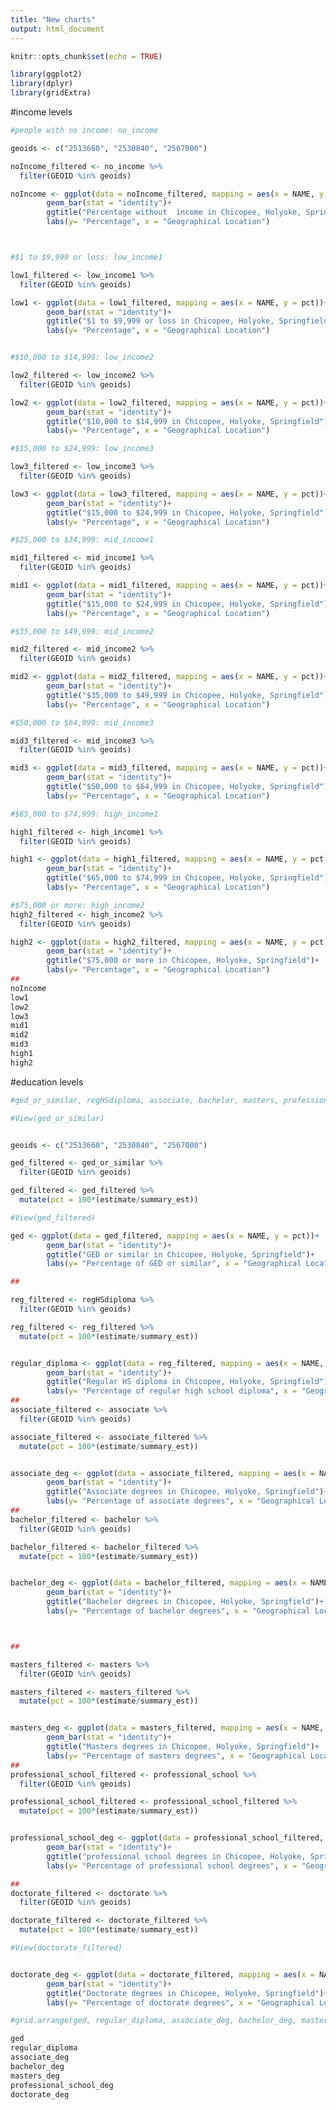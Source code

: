 ```yaml
---
title: "New charts"
output: html_document
---
```


```r
knitr::opts_chunk$set(echo = TRUE)
```

```r
library(ggplot2)
library(dplyr)
library(gridExtra)
```


#income levels
```r
#people with no income: no_income

geoids <- c("2513660", "2530840", "2567000")

noIncome_filtered <- no_income %>% 
  filter(GEOID %in% geoids)

noIncome <- ggplot(data = noIncome_filtered, mapping = aes(x = NAME, y = pct))+
        geom_bar(stat = "identity")+
        ggtitle("Percentage without  income in Chicopee, Holyoke, Springfield")+ 
        labs(y= "Percentage", x = "Geographical Location")



#$1 to $9,999 or loss: low_income1

low1_filtered <- low_income1 %>% 
  filter(GEOID %in% geoids)

low1 <- ggplot(data = low1_filtered, mapping = aes(x = NAME, y = pct))+
        geom_bar(stat = "identity")+
        ggtitle("$1 to $9,999 or loss in Chicopee, Holyoke, Springfield")+ 
        labs(y= "Percentage", x = "Geographical Location")


#$10,000 to $14,999: low_income2

low2_filtered <- low_income2 %>% 
  filter(GEOID %in% geoids)

low2 <- ggplot(data = low2_filtered, mapping = aes(x = NAME, y = pct))+
        geom_bar(stat = "identity")+
        ggtitle("$10,000 to $14,999 in Chicopee, Holyoke, Springfield")+ 
        labs(y= "Percentage", x = "Geographical Location")

#$15,000 to $24,999: low_income3

low3_filtered <- low_income3 %>% 
  filter(GEOID %in% geoids)

low3 <- ggplot(data = low3_filtered, mapping = aes(x = NAME, y = pct))+
        geom_bar(stat = "identity")+
        ggtitle("$15,000 to $24,999 in Chicopee, Holyoke, Springfield")+ 
        labs(y= "Percentage", x = "Geographical Location")

#$25,000 to $34,999: mid_income1 

mid1_filtered <- mid_income1 %>% 
  filter(GEOID %in% geoids)

mid1 <- ggplot(data = mid1_filtered, mapping = aes(x = NAME, y = pct))+
        geom_bar(stat = "identity")+
        ggtitle("$15,000 to $24,999 in Chicopee, Holyoke, Springfield")+ 
        labs(y= "Percentage", x = "Geographical Location")

#$35,000 to $49,999: mid_income2

mid2_filtered <- mid_income2 %>% 
  filter(GEOID %in% geoids)

mid2 <- ggplot(data = mid2_filtered, mapping = aes(x = NAME, y = pct))+
        geom_bar(stat = "identity")+
        ggtitle("$35,000 to $49,999 in Chicopee, Holyoke, Springfield")+ 
        labs(y= "Percentage", x = "Geographical Location")

#$50,000 to $64,999: mid_income3

mid3_filtered <- mid_income3 %>% 
  filter(GEOID %in% geoids)

mid3 <- ggplot(data = mid3_filtered, mapping = aes(x = NAME, y = pct))+
        geom_bar(stat = "identity")+
        ggtitle("$50,000 to $64,999 in Chicopee, Holyoke, Springfield")+ 
        labs(y= "Percentage", x = "Geographical Location")

#$65,000 to $74,999: high_income1

high1_filtered <- high_income1 %>% 
  filter(GEOID %in% geoids)

high1 <- ggplot(data = high1_filtered, mapping = aes(x = NAME, y = pct))+
        geom_bar(stat = "identity")+
        ggtitle("$65,000 to $74,999 in Chicopee, Holyoke, Springfield")+ 
        labs(y= "Percentage", x = "Geographical Location")

#$75,000 or more: high_income2
high2_filtered <- high_income2 %>% 
  filter(GEOID %in% geoids)

high2 <- ggplot(data = high2_filtered, mapping = aes(x = NAME, y = pct))+
        geom_bar(stat = "identity")+
        ggtitle("$75,000 or more in Chicopee, Holyoke, Springfield")+ 
        labs(y= "Percentage", x = "Geographical Location")
##
noIncome
low1
low2
low3
mid1
mid2
mid3 
high1
high2

```

#education levels

```r
#ged_or_similar, regHSdiploma, associate, bachelor, masters, professional_school, doctorate

#View(ged_or_similar)


geoids <- c("2513660", "2530840", "2567000")

ged_filtered <- ged_or_similar %>% 
  filter(GEOID %in% geoids)

ged_filtered <- ged_filtered %>% 
  mutate(pct = 100*(estimate/summary_est)) 

#View(ged_filtered)

ged <- ggplot(data = ged_filtered, mapping = aes(x = NAME, y = pct))+
        geom_bar(stat = "identity")+
        ggtitle("GED or similar in Chicopee, Holyoke, Springfield")+ 
        labs(y= "Percentage of GED or similar", x = "Geographical Location")

##

reg_filtered <- regHSdiploma %>% 
  filter(GEOID %in% geoids)

reg_filtered <- reg_filtered %>% 
  mutate(pct = 100*(estimate/summary_est))


regular_diploma <- ggplot(data = reg_filtered, mapping = aes(x = NAME, y = pct))+
        geom_bar(stat = "identity")+
        ggtitle("Regular HS diploma in Chicopee, Holyoke, Springfield")+ 
        labs(y= "Percentage of regular high school diploma", x = "Geographical Location")
##
associate_filtered <- associate %>% 
  filter(GEOID %in% geoids)

associate_filtered <- associate_filtered %>% 
  mutate(pct = 100*(estimate/summary_est))


associate_deg <- ggplot(data = associate_filtered, mapping = aes(x = NAME, y = pct))+
        geom_bar(stat = "identity")+
        ggtitle("Associate degrees in Chicopee, Holyoke, Springfield")+ 
        labs(y= "Percentage of associate degrees", x = "Geographical Location")
##
bachelor_filtered <- bachelor %>% 
  filter(GEOID %in% geoids)

bachelor_filtered <- bachelor_filtered %>% 
  mutate(pct = 100*(estimate/summary_est))


bachelor_deg <- ggplot(data = bachelor_filtered, mapping = aes(x = NAME, y = pct))+
        geom_bar(stat = "identity")+
        ggtitle("Bachelor degrees in Chicopee, Holyoke, Springfield")+ 
        labs(y= "Percentage of bachelor degrees", x = "Geographical Location")



##

masters_filtered <- masters %>% 
  filter(GEOID %in% geoids)

masters_filtered <- masters_filtered %>% 
  mutate(pct = 100*(estimate/summary_est))


masters_deg <- ggplot(data = masters_filtered, mapping = aes(x = NAME, y = pct))+
        geom_bar(stat = "identity")+
        ggtitle("Masters degrees in Chicopee, Holyoke, Springfield")+ 
        labs(y= "Percentage of masters degrees", x = "Geographical Location")
##
professional_school_filtered <- professional_school %>% 
  filter(GEOID %in% geoids)

professional_school_filtered <- professional_school_filtered %>% 
  mutate(pct = 100*(estimate/summary_est))


professional_school_deg <- ggplot(data = professional_school_filtered, mapping = aes(x = NAME, y = pct))+
        geom_bar(stat = "identity")+
        ggtitle("professional school degrees in Chicopee, Holyoke, Springfield")+ 
        labs(y= "Percentage of professional school degrees", x = "Geographical Location")

##
doctorate_filtered <- doctorate %>% 
  filter(GEOID %in% geoids)

doctorate_filtered <- doctorate_filtered %>% 
  mutate(pct = 100*(estimate/summary_est))

#View(doctorate_filtered)


doctorate_deg <- ggplot(data = doctorate_filtered, mapping = aes(x = NAME, y = pct))+
        geom_bar(stat = "identity")+
        ggtitle("Doctorate degrees in Chicopee, Holyoke, Springfield")+ 
        labs(y= "Percentage of doctorate degrees", x = "Geographical Location")

#grid.arrange(ged, regular_diploma, associate_deg, bachelor_deg, masters_deg, professional_school_deg, doctorate_deg, ncol = 3)

ged
regular_diploma 
associate_deg 
bachelor_deg 
masters_deg
professional_school_deg 
doctorate_deg

```


